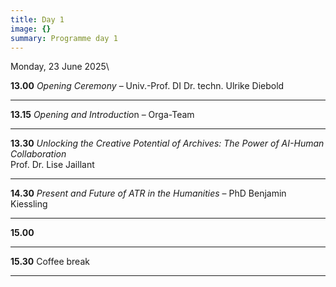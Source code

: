 ```yaml
---
title: Day 1
image: {}
summary: Programme day 1
---
```

Monday, 23 June 2025\



**13.00** *Opening Ceremony* – Univ.-Prof. DI Dr. techn. Ulrike Diebold

---

**13.15** *Opening and Introductio*n – Orga-Team

---

**13.30** *Unlocking the Creative Potential of Archives: The Power of AI-Human Collaboration*\
&#x20;         Prof. Dr. Lise Jaillant

---

**14.30** *Present and Future of ATR in the Humanities* – PhD Benjamin Kiessling

---

**15.00**&#x20;

---

**15.30** Coffee break

---
